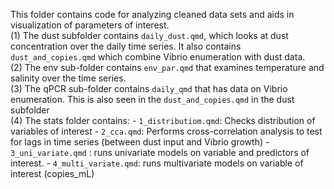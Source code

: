 This folder contains code for analyzing cleaned data sets and aids in visualization of parameters of interest.\
(1) The dust subfolder contains `daily_dust.qmd`, which looks at dust concentration over the daily time series. It also contains `dust_and_copies.qmd` which combine Vibrio enumeration with dust data.\
(2) The env sub-folder contains `env_par.qmd` that examines temperature and salinity over the time series.\
(3) The qPCR sub-folder contains `daily_qmd` that has data on Vibrio enumeration. This is also seen in the `dust_and_copies.qmd` in the dust subfolder \
(4) The stats folder contains:
- `1_distributiom.qmd`: Checks distribution of variables of interest
- `2_cca.qmd`: Performs cross-correlation analysis to test for lags in time series (between dust input and Vibrio growth)
- `3_uni_variate.qmd` : runs univariate models on variable and predictors of interest.
- `4_multi_variate.qmd`: runs multivariate models on variable of interest (copies_mL)
